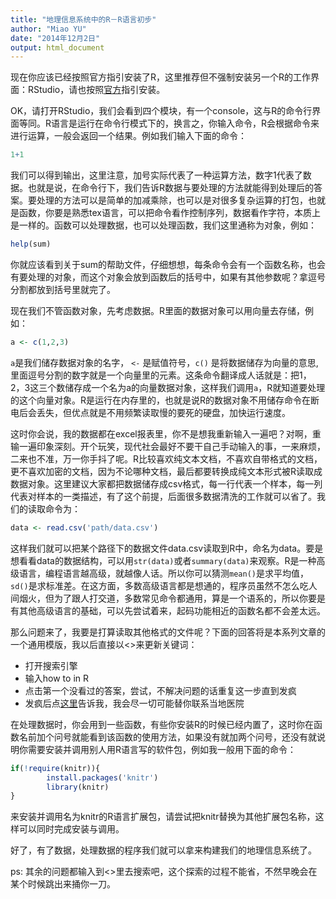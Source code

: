 ```yaml
---
title: "地理信息系统中的R－R语言初步"
author: "Miao YU"
date: "2014年12月2日"
output: html_document
---
```


现在你应该已经按照官方指引安装了R，这里推荐但不强制安装另一个R的工作界面：RStudio，请也按照[官方](http://www.rstudio.com)指引安装。

OK，请打开RStudio，我们会看到四个模块，有一个console，这与R的命令行界面等同。R语言是运行在命令行模式下的，换言之，你输入命令，R会根据命令来进行运算，一般会返回一个结果。例如我们输入下面的命令：

```r
1+1
```

我们可以得到输出，这里注意，加号实际代表了一种运算方法，数字1代表了数据。也就是说，在命令行下，我们告诉R数据与要处理的方法就能得到处理后的答案。要处理的方法可以是简单的加减乘除，也可以是对很多复杂运算的打包，也就是函数，你要是熟悉tex语言，可以把命令看作控制序列，数据看作字符，本质上是一样的。函数可以处理数据，也可以处理函数，我们这里通称为对象，例如：

```r
help(sum)
```

你就应该看到关于sum的帮助文件，仔细想想，每条命令会有一个函数名称，也会有要处理的对象，而这个对象会放到函数后的括号中，如果有其他参数呢？拿逗号分割都放到括号里就完了。

现在我们不管函数对象，先考虑数据。R里面的数据对象可以用向量去存储，例如：

```r
a <- c(1,2,3)
```

`a`是我们储存数据对象的名字， `<-` 是赋值符号，`c()` 是将数据储存为向量的意思, 里面逗号分割的数字就是一个向量里的元素。这条命令翻译成人话就是：把1，2，3这三个数储存成一个名为a的向量数据对象，这样我们调用`a`，R就知道要处理的这个向量对象。R是运行在内存里的，也就是说R的数据对象不用储存命令在断电后会丢失，但优点就是不用频繁读取慢的要死的硬盘，加快运行速度。

这时你会说，我的数据都在excel报表里，你不是想我重新输入一遍吧？对啊，重输一遍印象深刻。开个玩笑，现代社会最好不要干自己手动输入的事，一来麻烦，二来也不准，万一你手抖了呢。R比较喜欢纯文本文档，不喜欢自带格式的文档，更不喜欢加密的文档，因为不论哪种文档，最后都要转换成纯文本形式被R读取成数据对象。这里建议大家都把数据储存成csv格式，每一行代表一个样本，每一列代表对样本的一类描述，有了这个前提，后面很多数据清洗的工作就可以省了。我们的读取命令为：

```r
data <- read.csv('path/data.csv')
```

这样我们就可以把某个路径下的数据文件data.csv读取到R中，命名为data。要是想看看data的数据结构，可以用`str(data)`或者`summary(data)`来观察。R是一种高级语言，编程语言越高级，就越像人话。所以你可以猜测`mean()`是求平均值，`sd()`是求标准差。在这方面，多数高级语言都是想通的，程序员虽然不怎么吃人间烟火，但为了跟人打交道，多数常见命令都通用，算是一个语系的，所以你要是有其他高级语言的基础，可以先尝试着来，起码功能相近的函数名都不会差太远。

那么问题来了，我要是打算读取其他格式的文件呢？下面的回答将是本系列文章的一个通用模版，我以后直接以<>来更新关键词：

- 打开搜索引擎
- 输入how to <import XX> in R
- 点击第一个没看过的答案，尝试，不解决问题的话重复这一步直到发疯
- 发疯后点[这里](mailto:yufreecas@gmail.com)告诉我，我会尽一切可能替你联系当地医院

在处理数据时，你会用到一些函数，有些你安装R的时候已经内置了，这时你在函数名前加个问号就能看到该函数的使用方法，如果没有就加两个问号，还没有就说明你需要安装并调用别人用R语言写的软件包，例如我一般用下面的命令：

```r
if(!require(knitr)){
        install.packages('knitr')
        library(knitr)
}
```

来安装并调用名为knitr的R语言扩展包，请尝试把knitr替换为其他扩展包名称，这样可以同时完成安装与调用。

好了，有了数据，处理数据的程序我们就可以拿来构建我们的地理信息系统了。

ps: 其余的问题都输入到<>里去搜索吧，这个探索的过程不能省，不然早晚会在某个时候跳出来捅你一刀。